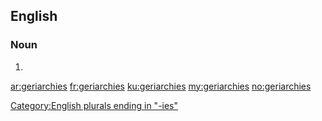 ==English==

===Noun===
{{head|en|plural}}

# {{plural of|geriarchy|lang=en|nocat=1}}

[[Category:English plurals ending in "-ies"]]

[[ar:geriarchies]]
[[fr:geriarchies]]
[[ku:geriarchies]]
[[my:geriarchies]]
[[no:geriarchies]]